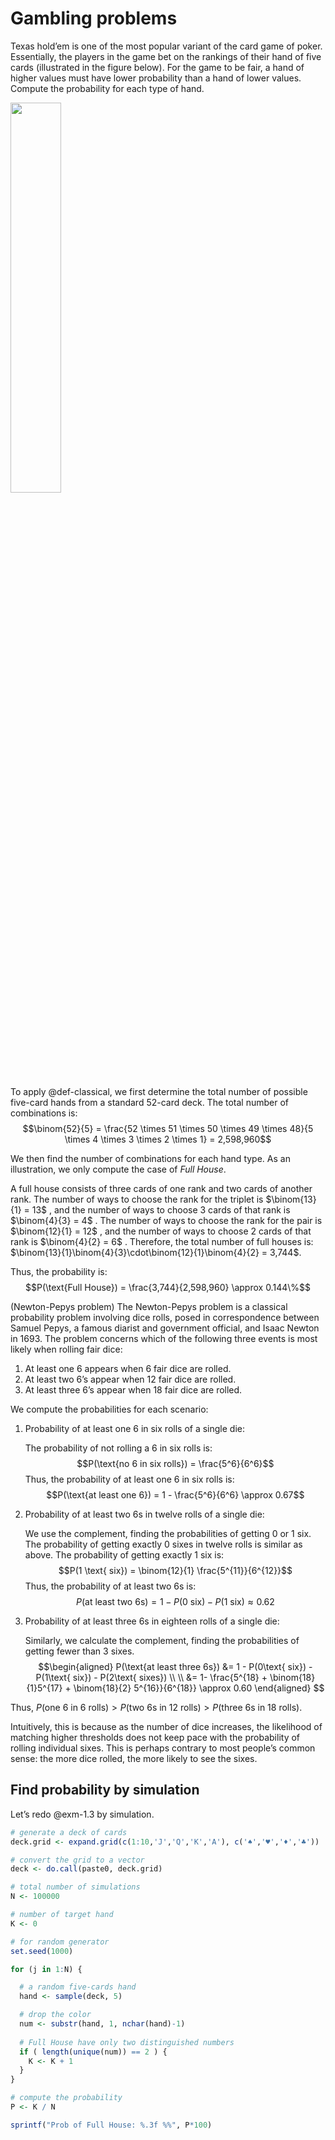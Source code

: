 # Gambling problems

::: {#exm-1.3}
Texas hold'em is one of the most popular variant of the card game of
poker. Essentially, the players in the game bet on the rankings of their
hand of five cards (illustrated in the figure below). For the game to be
fair, a hand of higher values must have lower probability than a hand of
lower values. Compute the probability for each type of hand.
:::

![](img/poker.png){fig-align="center" width="40%"}

::: solution
To apply @def-classical, we first determine the total number of possible
five-card hands from a standard 52-card deck. The total number of
combinations is:
$$\binom{52}{5} = \frac{52 \times 51 \times 50 \times 49 \times 48}{5 \times 4 \times 3 \times 2 \times 1} = 2,598,960$$

We then find the number of combinations for each hand type. As an
illustration, we only compute the case of *Full House*.

A full house consists of three cards of one rank and two cards of
another rank. The number of ways to choose the rank for the triplet is
$\binom{13}{1} = 13$ , and the number of ways to choose 3 cards of that
rank is $\binom{4}{3} = 4$ . The number of ways to choose the rank for
the pair is $\binom{12}{1} = 12$ , and the number of ways to choose 2
cards of that rank is $\binom{4}{2} = 6$ . Therefore, the total number
of full houses is:
$\binom{13}{1}\binom{4}{3}\cdot\binom{12}{1}\binom{4}{2} = 3,744$.

Thus, the probability is:
$$P(\text{Full House}) = \frac{3,744}{2,598,960} \approx 0.144\%$$
:::

::: {#exm-newton}
(Newton-Pepys problem) The Newton-Pepys problem is a classical
probability problem involving dice rolls, posed in correspondence
between Samuel Pepys, a famous diarist and government official, and
Isaac Newton in 1693. The problem concerns which of the following three
events is most likely when rolling fair dice:

1.  At least one 6 appears when 6 fair dice are rolled.
2.  At least two 6's appear when 12 fair dice are rolled.
3.  At least three 6's appear when 18 fair dice are rolled.
:::

::: solution
We compute the probabilities for each scenario:

1.  Probability of at least one 6 in six rolls of a single die:

    The probability of not rolling a 6 in six rolls is:
    $$P(\text{no 6 in six rolls}) = \frac{5^6}{6^6}$$ Thus, the
    probability of at least one 6 in six rolls is:
    $$P(\text{at least one 6}) = 1 - \frac{5^6}{6^6} \approx 0.67$$

2.  Probability of at least two 6s in twelve rolls of a single die:

    We use the complement, finding the probabilities of getting 0 or 1
    six. The probability of getting exactly 0 sixes in twelve rolls is
    similar as above. The probability of getting exactly 1 six is:
    $$P(1 \text{ six}) = \binom{12}{1} \frac{5^{11}}{6^{12}}$$ Thus, the
    probability of at least two 6s is:
    $$P(\text{at least two 6s}) = 1 - P(0 \text{ six})-P(1 \text{ six}) \approx 0.62$$

3.  Probability of at least three 6s in eighteen rolls of a single die:

    Similarly, we calculate the complement, finding the probabilities of
    getting fewer than 3 sixes. $$\begin{aligned}
    P(\text{at least three 6s}) &= 1 - P(0\text{ six}) -P(1\text{ six}) - P(2\text{ sixes}) \\ \\
    &= 1- \frac{5^{18} + \binom{18}{1}5^{17} + \binom{18}{2} 5^{16}}{6^{18}} \approx 0.60
    \end{aligned}
    $$

Thus,
$P(\text{one 6 in 6 rolls}) > P(\text{two 6s in 12 rolls}) > P(\text{three 6s in 18 rolls})$.

Intuitively, this is because as the number of dice increases, the
likelihood of matching higher thresholds does not keep pace with the
probability of rolling individual sixes. This is perhaps contrary to
most people's common sense: the more dice rolled, the more likely to see
the sixes.
:::

## Find probability by simulation

Let's redo @exm-1.3 by simulation.

```r

# generate a deck of cards
deck.grid <- expand.grid(c(1:10,'J','Q','K','A'), c('♠','♥','♦','♣'))

# convert the grid to a vector
deck <- do.call(paste0, deck.grid)

# total number of simulations
N <- 100000 

# number of target hand
K <- 0

# for random generator
set.seed(1000)

for (j in 1:N) {

  # a random five-cards hand
  hand <- sample(deck, 5)

  # drop the color
  num <- substr(hand, 1, nchar(hand)-1)
  
  # Full House have only two distinguished numbers
  if ( length(unique(num)) == 2 ) {
    K <- K + 1
  }
}

# compute the probability
P <- K / N

sprintf("Prob of Full House: %.3f %%", P*100)
```
